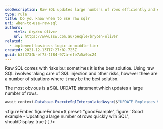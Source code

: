 ```yaml
---
seoDescription: Raw SQL updates large numbers of rows efficiently and effectively, minimizing risks with proper precautions.
type: rule
title: Do you know when to use raw sql?
uri: when-to-use-raw-sql
authors:
  - title: Bryden Oliver
    url: https://www.ssw.com.au/people/bryden-oliver
related:
  - implement-business-logic-in-middle-tier
created: 2021-12-13T17:27:02.725Z
guid: b3f3734b-ef73-4f84-972a-efe7a5a0bc24
---
```


Raw SQL comes with risks but sometimes it is the best solution.
Using raw SQL involves taking care of SQL injection and other risks, however there are a number of situations where it may be the best solution.

The most obvious is a SQL UPDATE statement which updates a large number of rows.

```cs
await context.Database.ExecuteSqlInterpolatedAsync($"UPDATE Employees SET Active = {activeState}", ct);
```

<figureEmbed figureEmbed={{
  preset: "goodExample",
  figure: 'Good example - Updating a large number of rows quickly with SQL',
  shouldDisplay: true
} } />
